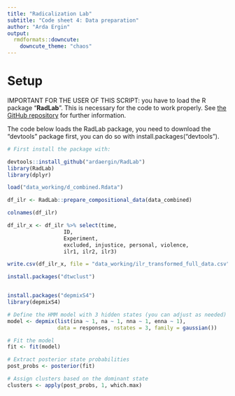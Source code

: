 ```yaml
---
title: "Radicalization Lab"
subtitle: "Code sheet 4: Data preparation"
author: "Arda Ergin"
output:
  rmdformats::downcute:
    downcute_theme: "chaos"
---
```


# Setup
IMPORTANT FOR THE USER OF THIS SCRIPT: you have to load the R package "**RadLab**". This is necessary for the code to work properly. See [the GitHub repository](https://github.com/ardaergin/RadLab) for further information.           

The code below loads the RadLab package, you need to download the "devtools" package first, you can do so with install.packages("devtools").
```r
# First install the package with: 

devtools::install_github("ardaergin/RadLab")
library(RadLab)
library(dplyr)
```

```r
load("data_working/d_combined.Rdata")

df_ilr <- RadLab::prepare_compositional_data(data_combined)

colnames(df_ilr)

df_ilr_x <- df_ilr %>% select(time, 
                  ID, 
                  Experiment, 
                  excluded, injustice, personal, violence,
                  ilr1, ilr2, ilr3)

write.csv(df_ilr_x, file = "data_working/ilr_transformed_full_data.csv", row.names = FALSE)
```


```r
install.packages("dtwclust")


install.packages("depmixS4")
library(depmixS4)

# Define the HMM model with 3 hidden states (you can adjust as needed)
model <- depmix(list(ina ~ 1, na ~ 1, nna ~ 1, enna ~ 1), 
                data = responses, nstates = 3, family = gaussian())

# Fit the model
fit <- fit(model)

# Extract posterior state probabilities
post_probs <- posterior(fit)

# Assign clusters based on the dominant state
clusters <- apply(post_probs, 1, which.max)

```



